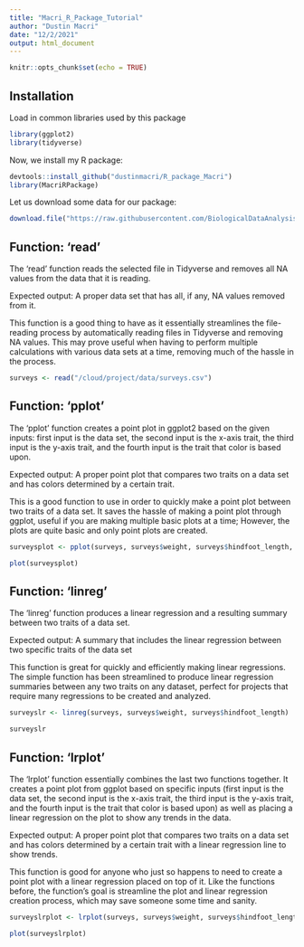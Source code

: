 ```yaml
---
title: "Macri_R_Package_Tutorial"
author: "Dustin Macri"
date: "12/2/2021"
output: html_document
---
```


```r
knitr::opts_chunk$set(echo = TRUE)
```

## Installation

Load in common libraries used by this package

```r
library(ggplot2)
library(tidyverse)
```

Now, we install my R package:

```r
devtools::install_github("dustinmacri/R_package_Macri")
library(MacriRPackage)
```

Let us download some data for our package:

```r
download.file("https://raw.githubusercontent.com/BiologicalDataAnalysis2019/2021/main/data/surveys.csv", destfile = "/cloud/project/data/surveys.csv")
```


## Function: 'read'

The 'read' function reads the selected file in Tidyverse and removes all NA values from the data that it is reading.

Expected output: A proper data set that has all, if any, NA values removed from it. 

This function is a good thing to have as it essentially streamlines the file- reading process by automatically reading files in Tidyverse and removing NA values. This may prove useful when having to perform multiple calculations with various data sets at a time, removing much of the hassle in the process.

```r
surveys <- read("/cloud/project/data/surveys.csv")
```


## Function: 'pplot'

The 'pplot' function creates a point plot in ggplot2 based on the given inputs: first input is the data set, the second input is the x-axis trait, the third input is the y-axis trait, and the fourth input is the trait that color is based upon.

Expected output: A proper point plot that compares two traits on a data set and has colors determined by a certain trait.

This is a good function to use in order to quickly make a point plot between two traits of a data set. It saves the hassle of making a point plot through ggplot, useful if you are making multiple basic plots at a time; However, the plots are quite basic and only point plots are created.

```r
surveysplot <- pplot(surveys, surveys$weight, surveys$hindfoot_length, surveys$sex)
```

```r
plot(surveysplot)
```


## Function: 'linreg'

The 'linreg' function produces a linear regression and a resulting summary between two traits of a data set.

Expected output: A summary that includes the linear regression between two specific traits of the data set

This function is great for quickly and efficiently making linear regressions. The simple function has been streamlined to produce linear regression summaries between any two traits on any dataset, perfect for projects that require many regressions to be created and analyzed.

```r
surveyslr <- linreg(surveys, surveys$weight, surveys$hindfoot_length)
```

```r
surveyslr
```


## Function: 'lrplot'

The 'lrplot' function essentially combines the last two functions together. It creates a point plot from ggplot based on specific inputs (first input is the data set, the second input is the x-axis trait, the third input is the y-axis trait, and the fourth input is the trait that color is based upon) as well as placing a linear regression on the plot to show any trends in the data.

Expected output: A proper point plot that compares two traits on a data set and has colors determined by a certain trait with a linear regression line to show trends.

This function is good for anyone who just so happens to need to create a point plot with a linear regression placed on top of it. Like the functions before, the function's goal is streamline the plot and linear regression creation process, which may save someone some time and sanity.

```r
surveyslrplot <- lrplot(surveys, surveys$weight, surveys$hindfoot_length, surveys$sex)
```

```r
plot(surveyslrplot)
```